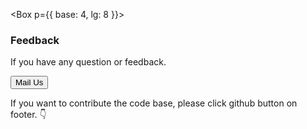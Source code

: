 
<Box p={{ base: 4, lg: 8 }}>

### Feedback

If you have any question or feedback. 

<NextLink href="mailto: jacky@aegis.tw">
  <Button>Mail Us</Button>
</NextLink>

<Box h='6' />

If you want to contribute the code base, please click github button on footer. 👇

</Box>